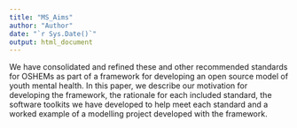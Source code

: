 ```yaml
---
title: "MS_Aims"
author: "Author"
date: "`r Sys.Date()`"
output: html_document
---
```


<!-- Add aims text here -->
We have consolidated and refined these and other recommended standards for OSHEMs as part of a framework for developing an open source model of youth mental health. In this paper, we describe our motivation for developing the framework, the rationale for each included standard, the software toolkits we have developed to help meet each standard and a worked example of a modelling project developed with the framework.
